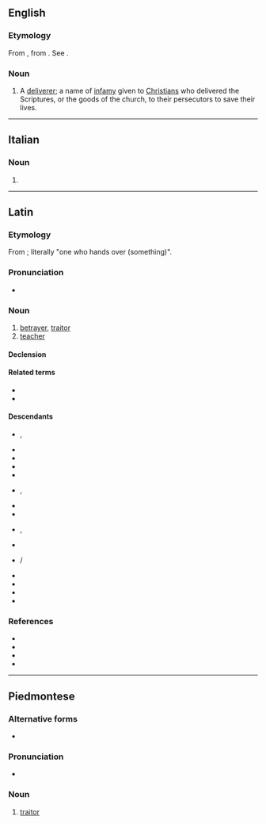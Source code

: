 ==English==

===Etymology===
From {{der|en|la|traditor||betrayer}}, from {{m|la|trado||I hand over}}. See {{m|en|traitor}}.

===Noun===
{{en-noun|s|traditores}}

# A [[deliverer]]; a name of [[infamy]] given to [[Christian]]s who delivered the Scriptures, or the goods of the church, to their persecutors to save their lives.
#: {{rfquotek|Milner}}

{{Webster 1913}}

----

==Italian==

===Noun===
{{head|it|noun|g=m|invariable}}

# {{apocopic form of|traditore|lang=it}}

----

==Latin==

===Etymology===
From {{m|la|trādō||give up, hand over}}; literally "one who hands over (something)".

===Pronunciation===
* {{la-IPA|trāditor}}

===Noun===
{{la-noun|trāditor|trāditōris|m|third}}

# [[betrayer]], [[traitor]]
# [[teacher]]

====Declension====
{{la-decl-3rd|trāditor}}

====Related terms====
* {{l|la|trāditiō}}
* {{l|la|trāditrīx||female traitor, betrayer; female teacher}}

====Descendants====
{{top2}}
* {{desc|sq|tradhtar}}, {{l|sq|tradhëtar}}
* {{desc|br|treitour}}
* {{desc|ca|traïdor}}
* {{desc|nl|treiteren}}
* {{desc|en|traitor}}
* {{desc|fr|traitre}}, {{l|fr|traître}}
* {{desc|ht|trèt}}
* {{desc|it|traditore}}
* {{desc|oc|traïdor}}, {{l|oc|traite}}
* {{desc|pro|trachor}}
* {{desc|pms|traditor}}/{{l|pms|traditur}}
* {{desc|pt|traidor}}
* {{desc|es|traidor}}
* {{desc|ro|trădător}}
* {{desc|wa|traite}}
{{bottom}}

===References===
* {{R:L&S}}
* {{R:Elementary Lewis}}
* {{R:du Cange}}
* {{R:Gaffiot}}

----

==Piedmontese==

===Alternative forms===
* {{alter|pms|traditur}}

===Pronunciation===
* {{IPA|/tradiˈtur/|lang=pms}}

===Noun===
{{head|pms|noun|g=m|plural|traditor}}

# [[traitor]]